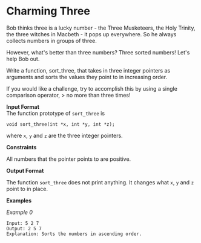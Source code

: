 # Charming Three

Bob thinks three is a lucky number - the Three Musketeers, the Holy Trinity, the three witches in Macbeth - it pops up everywhere. So he always collects numbers in groups of three.

However, what's better than three numbers? Three sorted numbers! Let's help Bob out.

Write a function, sort_three, that takes in three integer pointers as arguments and sorts the values they point to in increasing order.

If you would like a challenge, try to accomplish this by using a single comparison operator, > no more than three times!

**Input Format**  
The function prototype of `sort_three` is

`void sort_three(int *x, int *y, int *z);`

where `x`, `y` and `z` are the three integer pointers.

**Constraints**  

All numbers that the pointer points to are positive.

**Output Format**  

The function `sort_three` does not print anything. It changes what `x`, `y` and `z` point to in place.

**Examples**

*Example 0*

```
Input: 5 2 7
Output: 2 5 7
Explanation: Sorts the numbers in ascending order.
```
